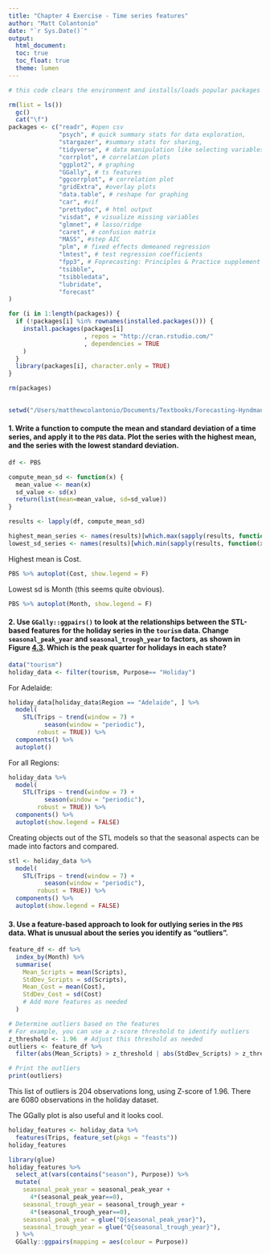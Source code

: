 ```yaml
---
title: "Chapter 4 Exercise - Time series features"
author: "Matt Colantonio"
date: "`r Sys.Date()`"
output: 
  html_document:
  toc: true
  toc_float: true
  theme: lumen
---
```


```r
# this code clears the environment and installs/loads popular packages

rm(list = ls()) 
  gc()            
  cat("\f")  
packages <- c("readr", #open csv
              "psych", # quick summary stats for data exploration,
              "stargazer", #summary stats for sharing,
              "tidyverse", # data manipulation like selecting variables,
              "corrplot", # correlation plots
              "ggplot2", # graphing
              "GGally", # ts features
              "ggcorrplot", # correlation plot
              "gridExtra", #overlay plots
              "data.table", # reshape for graphing 
              "car", #vif
              "prettydoc", # html output
              "visdat", # visualize missing variables
              "glmnet", # lasso/ridge
              "caret", # confusion matrix
              "MASS", #step AIC
              "plm", # fixed effects demeaned regression
              "lmtest", # test regression coefficients
              "fpp3", # Foprecasting: Principles & Practice supplement
              "tsibble", 
              "tsibbledata",
              "lubridate",
              "forecast"
)

for (i in 1:length(packages)) {
  if (!packages[i] %in% rownames(installed.packages())) {
    install.packages(packages[i]
                     , repos = "http://cran.rstudio.com/"
                     , dependencies = TRUE
    )
  }
  library(packages[i], character.only = TRUE)
}

rm(packages)
  
```

```r
setwd("/Users/matthewcolantonio/Documents/Textbooks/Forecasting-Hyndman/")
```

#### 1. Write a function to compute the mean and standard deviation of a time series, and apply it to the `PBS` data. Plot the series with the highest mean, and the series with the lowest standard deviation.

```r
df <- PBS

compute_mean_sd <- function(x) {
  mean_value <- mean(x)
  sd_value <- sd(x)
  return(list(mean=mean_value, sd=sd_value))
}
```

```r
results <- lapply(df, compute_mean_sd)

```

```r
highest_mean_series <- names(results)[which.max(sapply(results, function(x) x$mean))]
lowest_sd_series <- names(results)[which.min(sapply(results, function(x) x$sd))]


```

Highest mean is Cost.

```r
PBS %>% autoplot(Cost, show.legend = F)
```

Lowest sd is Month (this seems quite obvious).

```r
PBS %>% autoplot(Month, show.legend = F)
```

#### 2. Use `GGally::ggpairs()` to look at the relationships between the STL-based features for the holiday series in the `tourism` data. Change `seasonal_peak_year` and `seasonal_trough_year` to factors, as shown in Figure [4.3](https://otexts.com/fpp3/exploring-australian-tourism-data.html#fig:seasonalfeatures). Which is the peak quarter for holidays in each state?

```r
data("tourism")
holiday_data <- filter(tourism, Purpose== "Holiday")

```

For Adelaide:

```r
holiday_data[holiday_data$Region == "Adelaide", ] %>%
  model(
    STL(Trips ~ trend(window = 7) + 
          season(window = "periodic"),
        robust = TRUE)) %>%
  components() %>%
  autoplot()

```

For all Regions:

```r
holiday_data %>%
  model(
    STL(Trips ~ trend(window = 7) + 
          season(window = "periodic"),
        robust = TRUE)) %>%
  components() %>%
  autoplot(show.legend = FALSE)
```

Creating objects out of the STL models so that the seasonal aspects can be made into factors and compared.

```r
stl <- holiday_data %>%
  model(
    STL(Trips ~ trend(window = 7) + 
          season(window = "periodic"),
        robust = TRUE)) %>%
  components() %>%
  autoplot(show.legend = FALSE)
```

#### 3. Use a feature-based approach to look for outlying series in the `PBS` data. What is unusual about the series you identify as "outliers".

```r
feature_df <- df %>%
  index_by(Month) %>%
  summarise(
    Mean_Scripts = mean(Scripts),
    StdDev_Scripts = sd(Scripts),
    Mean_Cost = mean(Cost),
    StdDev_Cost = sd(Cost)
    # Add more features as needed
  )

# Determine outliers based on the features
# For example, you can use a z-score threshold to identify outliers
z_threshold <- 1.96  # Adjust this threshold as needed
outliers <- feature_df %>%
  filter(abs(Mean_Scripts) > z_threshold | abs(StdDev_Scripts) > z_threshold | abs(Mean_Cost) > z_threshold | abs(StdDev_Cost) > z_threshold)

# Print the outliers
print(outliers)
```

This list of outliers is 204 observations long, using Z-score of 1.96. There are 6080 observations in the holiday dataset.

The GGally plot is also useful and it looks cool.

```r
holiday_features <- holiday_data %>%
  features(Trips, feature_set(pkgs = "feasts"))
holiday_features


```

```r
library(glue)
holiday_features %>%
  select_at(vars(contains("season"), Purpose)) %>%
  mutate(
    seasonal_peak_year = seasonal_peak_year +
      4*(seasonal_peak_year==0),
    seasonal_trough_year = seasonal_trough_year +
      4*(seasonal_trough_year==0),
    seasonal_peak_year = glue("Q{seasonal_peak_year}"),
    seasonal_trough_year = glue("Q{seasonal_trough_year}"),
  ) %>%
  GGally::ggpairs(mapping = aes(colour = Purpose))
```
